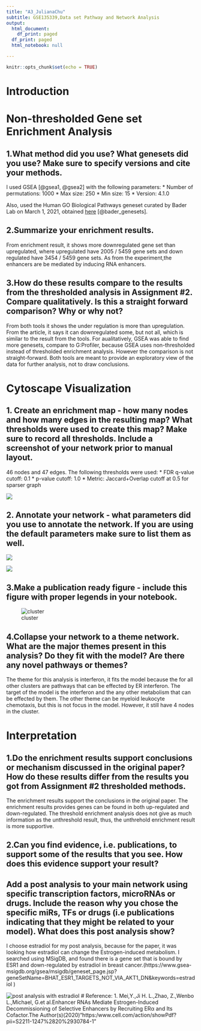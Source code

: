 ```yaml
---
title: "A3_JulianaChu"
subtitle: GSE135339,Data set Pathway and Network Analysis
output:
  html_document:
    df_print: paged
  df_print: paged
  html_notebook: null

---
```


```r
knitr::opts_chunk$set(echo = TRUE)
```

# Introduction

# Non-thresholded Gene set Enrichment Analysis

## 1.What method did you use? What genesets did you use? Make sure to specify versions and cite your methods.
I used GSEA [@gsea1, @gsea2] with the following parameters:
* Number of permutations: 1000
* Max size: 250
* Min size: 15
* Version: 4.1.0

Also, used the Human GO Biological Pathways geneset curated by Bader Lab on March 1, 2021, obtained [here](http://download.baderlab.org/EM_Genesets/March_01_2021/Human/symbol/) [@bader_genesets].


## 2.Summarize your enrichment results.
From enrichment result, it shows more downregulated gene set than upregulated, where upregulated have 2005 / 5459 gene sets and down regulated have 3454 / 5459 gene sets. As from the experiment,the enhancers are be mediated by inducing RNA enhancers. 

## 3.How do these results compare to the results from the thresholded analysis in Assignment #2. Compare qualitatively. Is this a straight forward comparison? Why or why not?

From both tools it shows the under regulation is more than upregulation. From the article, it says it can downregulated some, but not all, which is similar to the result from the tools. For aualitatively, GSEA was able to find more genesets, compare to G:Profiler, because GSEA uses non-thresholded instead of thresholded enrichment analysis. However the comparison is not straight-forward. Both tools are meant to provide an exploratory view of the data for further analysis, not to draw conclusions.

# Cytoscape Visualization

## 1. Create an enrichment map - how many nodes and how many edges in the resulting map? What thresholds were used to create this map? Make sure to record all thresholds. Include a screenshot of your network prior to manual layout.

46 nodes and 47 edges. The following thresholds were used:
* FDR q-value cutoff: 0.1
* p-value cutoff: 1.0
* Metric: Jaccard+Overlap cutoff at 0.5 for sparser graph

![](analysis_.GseaPreranked.1617492650837/edb/analysis_.GseaPreranked.png)


## 2. Annotate your network - what parameters did you use to annotate the network. If you are using the default parameters make sure to list them as well.

![](analysis_.GseaPreranked.1617492650837/edb/annatation_parameter.png)

![](analysis_.GseaPreranked.1617492650837/edb/analysis_.GseaPrerankedannatation.png)

## 3.Make a publication ready figure - include this figure with proper legends in your notebook.

![cluster](analysis_.GseaPreranked.1617492650837/edb/cluster.png)

## 4.Collapse your network to a theme network. What are the major themes present in this analysis? Do they fit with the model? Are there any novel pathways or themes?

The theme for this analysis is interferon, it fits the model because the for all other clusters are pathways that can be effected by ER interferon. The target of the model is the interferon and the any other metabolism that can be effected by them. The other theme can be myeloid leukocyte chemotaxis, but this is not focus in the model. However, it still have 4 nodes in the cluster.

# Interpretation
## 1.Do the enrichment results support conclusions or mechanism discussed in the original paper? How do these results differ from the results you got from Assignment #2 thresholded methods.

The enrichment results support the conclusions in the original paper. The enrichment results provides genes can be found in both up-regulated and down-regulated. The threshold enrichment analysis does not give as much information as the unthreshold result, thus, the unthrehold enrichment result is more supportive.


## 2.Can you find evidence, i.e. publications, to support some of the results that you see. How does this evidence support your result?


## Add a post analysis to your main network using specific transcription factors, microRNAs or drugs. Include the reason why you chose the specific miRs, TFs or drugs (i.e publications indicating that they might be related to your model). What does this post analysis show?

I choose estradiol for my post analysis, because for the paper, it was looking how estradiol can change the Estrogen-induced metabolism. I searched using MSigDB, and found there is a gene set that is bound by ESR1 and down-regulated by estradiol in breast cancer.(https://www.gsea-msigdb.org/gsea/msigdb/geneset_page.jsp?geneSetName=BHAT_ESR1_TARGETS_NOT_VIA_AKT1_DN&keywords=estradiol )

![post analysis with estradiol](analysis_.GseaPreranked.1617492650837/Post_analysis.png)
# Reference:
1. Mei,Y.,Ji H. L.,Zhao, Z.,Wenbo L.,Michael, G.et al.Enhancer RNAs Mediate Estrogen-Induced Decommissioning of Selective Enhancers by Recruiting ERα and Its Cofactor.The Author(s)(2020)"https:/www.cell.com/action/showPdf?pii=S2211-1247%2820%2930784-1 "
